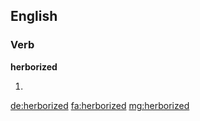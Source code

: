 ==English==

===Verb===
'''herborized'''

# {{past of|herborize}}

[[de:herborized]]
[[fa:herborized]]
[[mg:herborized]]